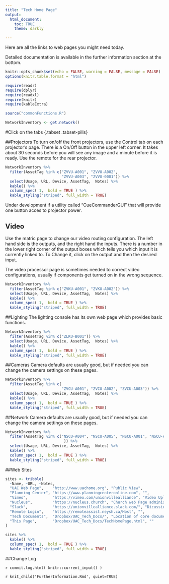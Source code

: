 ```yaml
---
title: "Tech Home Page"
output:
  html_document:
    toc: TRUE
    theme: darkly

---
```

Here are all the links to web pages you might need today. 

Detailed documentation is available in the further information section at the bottom.

```r
knitr::opts_chunk$set(echo = FALSE, warning = FALSE, message = FALSE)
options(knitr.table.format = "html")
```

```r
require(readr)
require(dplyr)
require(readxl)
require(knitr)
require(kableExtra)
```

```r
source("commonFunctions.R")
```

```r
NetworkInventory <- get.network()
```

#Click on the tabs  {.tabset .tabset-pills}

##Projectors
To turn on/off the front projectors, use the Control tab on each projector's page. There is a On/Off button in the upper left corner. It takes about 30 seconds before you will see any image and a minute before it is ready. 
Use the remote for the rear projector.

```r
NetworkInventory %>% 
  filter(AssetTag %in% c("ZVVU-A001", "ZVVU-A002", 
                         "ZVVU-A003", "ZVVU-0001")) %>% 
  select(Usage, URL, Device, AssetTag,  Notes) %>%
  kable() %>%
  column_spec( 1,  bold = TRUE ) %>%
  kable_styling("striped", full_width = TRUE)
```

Under development if a utility called "CueCommanderGUI" that will provide one button acces to projector power.

## Video

Use the matric page to change our video routing configuration. The left hand side is the outputs, and the right hand the inputs. There is a number in the lower right corner of the output boxes which tells you which input it is currently linked to. To Change it, click on the output and then the desired input.

The video processor page is sometimes needed to correct video configurations, usually if components get turned on in the wrong sequence. 

```r
NetworkInventory %>% 
  filter(AssetTag %in% c("ZVKU-A001", "ZVKU-A002")) %>% 
  select(Usage, URL, Device, AssetTag,  Notes) %>%
  kable() %>%
  column_spec( 1,  bold = TRUE ) %>%
  kable_styling("striped", full_width = TRUE)
```

##Lighting
The lighting console has its own web page which provides basic functions.

```r
NetworkInventory %>% 
  filter(AssetTag %in% c("ZLKU-B001")) %>% 
  select(Usage, URL, Device, AssetTag,  Notes) %>%
  kable() %>%
  column_spec( 1,  bold = TRUE ) %>%
  kable_styling("striped", full_width = TRUE)
```



##Cameras
Camera defaults are usually good, but if needed you can change the camera settings on these pages. 

```r
NetworkInventory %>% 
  filter(AssetTag %in% c(   
                         "ZVCU-A001", "ZVCU-A002", "ZVCU-A003")) %>% 
  select(Usage, URL, Device, AssetTag,  Notes) %>%
  kable() %>%
  column_spec( 1,  bold = TRUE ) %>%
  kable_styling("striped", full_width = TRUE)
```

##Network
Camera defaults are usually good, but if needed you can change the camera settings on these pages. 

```r
NetworkInventory %>% 
  filter(AssetTag %in% c("NSCU-A004", "NSCU-A005", "NSCU-A001", "NSCU-A002", "NSCU-A003"    
                          )) %>% 
  select(Usage, URL, Device, AssetTag,  Notes) %>%
  kable() %>%
  column_spec( 1,  bold = TRUE ) %>%
  kable_styling("striped", full_width = TRUE)
```

##Web Sites
```r
sites <- tribble(
  ~Name, ~URL, ~Notes,
  "UAC Web Page",    "http://www.uachome.org", "Public View",
  "Planning Center", "https://www.planningcenteronline.com", "",
  "Vimeo",           "https://vimeo.com/unionvillealliance", "Video Upload",
  "Nucleus",         "https://nucleus.church", "Church web Page administration",
  "Slack",           "https://unionvillealliance.slack.com/", "Dicussion",
  "Remote Login",    "https://remoteassist.neysh.ca/Host", "",
  "Tech Documents",  "Dropbox/UAC_Tech_Docs/", "Location of core documents",
  "This Page",       "Dropbox/UAC_Tech_Docs/TechHomePage.html", ""
)

sites %>%
  kable() %>%
  column_spec( 1,  bold = TRUE ) %>%
  kable_styling("striped", full_width = TRUE)
```

##Change Log

`r commit.log.html( knitr::current_input() )`

`r knit_child('FurtherInformation.Rmd', quiet=TRUE)`
